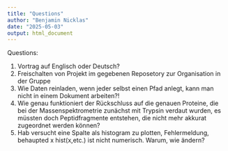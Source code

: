 ```yaml
---
title: "Questions"
author: "Benjamin Nicklas"
date: "2025-05-03"
output: html_document
---
```

Questions:

1. Vortrag auf Englisch oder Deutsch?
2. Freischalten von Projekt im gegebenen Reposetory zur Organisation in der Gruppe
3. Wie Daten reinladen, wenn jeder selbst einen Pfad anlegt, kann man nicht in einem Dokument arbeiten?!
4. Wie genau funktioniert der Rückschluss auf die genauen Proteine, die bei der Massenspektrometrie zunächst mit Trypsin verdaut wurden, es müssten doch Peptidfragmente entstehen, die nicht mehr akkurat zugeordnet werden können?
5. Hab versucht eine Spalte als histogram zu plotten, Fehlermeldung, behaupted x hist(x,etc.) ist nicht numerisch. Warum, wie ändern?